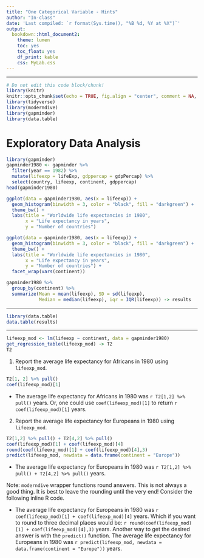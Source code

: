 ```yaml
---
title: "One Categorical Variable - Hints"
author: "In-class"
date: 'Last compiled: `r format(Sys.time(), "%B %d, %Y at %X")`'
output:
  bookdown::html_document2:
    theme: lumen
    toc: yes
    toc_float: yes
    df_print: kable
    css: MyLab.css 
---
```


____________

```r
# Do not edit this code block/chunk!
library(knitr)
knitr::opts_chunk$set(echo = TRUE, fig.align = "center", comment = NA, message = FALSE,  warning = FALSE, fig.width = 16/2, fig.height = 9/2)
library(tidyverse)
library(moderndive)
library(gapminder)
library(data.table)
```


# Exploratory Data Analysis


```r
library(gapminder)
gapminder1980 <- gapminder %>% 
  filter(year == 1982) %>% 
  mutate(lifeexp = lifeExp, gdppercap = gdpPercap) %>% 
  select(country, lifeexp, continent, gdppercap) 
head(gapminder1980)
```

```r
ggplot(data = gapminder1980, aes(x = lifeexp)) +
  geom_histogram(binwidth = 3, color = "black", fill = "darkgreen") +
  theme_bw() + 
  labs(title = "Worldwide life expectancies in 1980",
       x = "Life expectancy in years",
       y = "Number of countries")
```

```r
ggplot(data = gapminder1980, aes(x = lifeexp)) +
  geom_histogram(binwidth = 3, color = "black", fill = "darkgreen") +
  theme_bw() + 
  labs(title = "Worldwide life expectancies in 1980",
       x = "Life expectancy in years",
       y = "Number of countries") + 
  facet_wrap(vars(continent))
```

```r
gapminder1980 %>% 
  group_by(continent) %>% 
  summarize(Mean = mean(lifeexp), SD = sd(lifeexp), 
            Median = median(lifeexp), iqr = IQR(lifeexp)) -> results
```
_________________


```r
library(data.table)
data.table(results)
```

______________________

```r
lifeexp_mod <- lm(lifeexp ~ continent, data = gapminder1980)
get_regression_table(lifeexp_mod) -> T2
T2
```

1. Report the average life expectancy for Africans in 1980 using `lifeexp_mod`.

<div id="answer">

```r
T2[1, 2] %>% pull()
coef(lifeexp_mod)[1]
```

+ The average life expectancy for Africans in 1980 was `r T2[1,2] %>% pull()` years.  Or, one could use `coef(lifeexp_mod)[1]` to return `r  coef(lifeexp_mod)[1]` years. 

</div> 

2. Report the average life expectancy for Europeans in 1980 using `lifeexp_mod`.

<div id="answer">

```r
T2[1,2] %>% pull() + T2[4,2] %>% pull()
coef(lifeexp_mod)[1] + coef(lifeexp_mod)[4]
round(coef(lifeexp_mod)[1] + coef(lifeexp_mod)[4],3)
predict(lifeexp_mod, newdata = data.frame(continent = "Europe"))
```


+ The average life expectancy for Europeans in 1980 was `r T2[1,2] %>% pull() + T2[4,2] %>% pull()` years.

Note: `moderndive` wrapper functions round answers.  This is not always a good thing.  It is best to leave the rounding until the very end! Consider the following inline R code.

+ The average life expectancy for Europeans in 1980 was `r coef(lifeexp_mod)[1] + coef(lifeexp_mod)[4]` years.  Which if you want to round to three decimal places would be: `r round(coef(lifeexp_mod)[1] + coef(lifeexp_mod)[4],3)` years.  Another way to get the desired answer is with the `predict()` function.  The average life expectancy for Europeans in 1980 was `r predict(lifeexp_mod, newdata = data.frame(continent = "Europe"))` years.

 

</div> 

